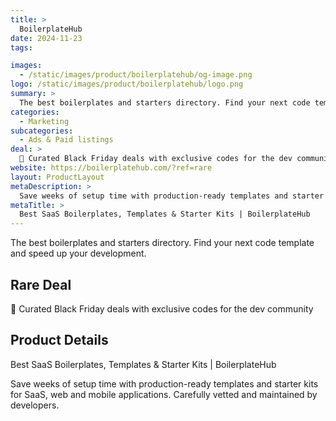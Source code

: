 ```yaml
---
title: >
  BoilerplateHub
date: 2024-11-23
tags:

images:
  - /static/images/product/boilerplatehub/og-image.png
logo: /static/images/product/boilerplatehub/logo.png
summary: >
  The best boilerplates and starters directory. Find your next code template and speed up your development.
categories:
  - Marketing
subcategories:
  - Ads & Paid listings
deal: >
  🎅 Curated Black Friday deals with exclusive codes for the dev community
website: https://boilerplatehub.com/?ref=rare
layout: ProductLayout
metaDescription: >
  Save weeks of setup time with production-ready templates and starter kits for SaaS, web and mobile applications. Carefully vetted and maintained by developers.
metaTitle: >
  Best SaaS Boilerplates, Templates & Starter Kits | BoilerplateHub
---
```

The best boilerplates and starters directory. Find your next code template and speed up your development.

## Rare Deal

🎅 Curated Black Friday deals with exclusive codes for the dev community

## Product Details
Best SaaS Boilerplates, Templates & Starter Kits | BoilerplateHub

Save weeks of setup time with production-ready templates and starter kits for SaaS, web and mobile applications. Carefully vetted and maintained by developers.
